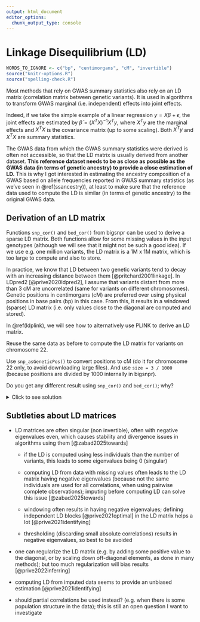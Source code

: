 ```yaml
---
output: html_document
editor_options: 
  chunk_output_type: console
---
```


# Linkage Disequilibrium (LD)

```r
WORDS_TO_IGNORE <- c("bp", "centimorgans", "cM", "invertible")
source("knitr-options.R")
source("spelling-check.R")
```

Most methods that rely on GWAS summary statistics also rely on an LD matrix (correlation matrix between genetic variants). It is used in algorithms to transform GWAS marginal (i.e. independent) effects into joint effects. 

Indeed, if we take the simple example of a linear regression $y = X \beta + \epsilon$, the joint effects are estimated by $\hat\beta = (X^T X)^{-1} X^T y$, where $X^T y$ are the marginal effects and $X^T X$ is the covariance matrix (up to some scaling). Both $X^T y$ and $X^T X$ are summary statistics.

The GWAS data from which the GWAS summary statistics were derived is often not accessible, so that the LD matrix is usually derived from another dataset. 
**This reference dataset needs to be as close as possible as the GWAS data (in terms of genetic ancestry) to provide a close estimation of LD.**
This is why I got interested in estimating the ancestry composition of a GWAS based on allele frequencies reported in GWAS summary statistics (as we've seen in \@ref(ssancestry)), at least to make sure that the reference data used to compute the LD is similar (in terms of genetic ancestry) to the original GWAS data.

## Derivation of an LD matrix

Functions `snp_cor()` and `bed_cor()` from bigsnpr can be used to derive a sparse LD matrix. Both functions allow for some missing values in the input genotypes (although we will see that it might not be such a good idea).
If we use e.g. one million variants, the LD matrix is a 1M x 1M matrix, which is too large to compute and also to store.

In practice, we know that LD between two genetic variants tend to decay with an increasing distance between them [@pritchard2001linkage]. In LDpred2 [@prive2020ldpred2], I assume that variants distant from more than 3 cM are uncorrelated (same for variants on different chromosomes). 
Genetic positions in centimorgans (cM) are preferred over using physical positions in base pairs (bp) in this case.
From this, it results in a windowed (sparse) LD matrix (i.e. only values close to the diagonal are computed and stored).

In \@ref(ldplink), we will see how to alternatively use PLINK to derive an LD matrix.

:::: {.infobox .exo}
Reuse the same data as before to compute the LD matrix for variants on chromosome 22. 

Use `snp_asGeneticPos()` to convert positions to cM (do it for chromosome 22 only, to avoid downloading large files). And use `size = 3 / 1000` (because positions are divided by 1000 internally in bigsnpr).

Do you get any different result using `snp_cor()` and `bed_cor()`; why?
::::

<details>
<summary>Click to see solution</summary>

```r
library(bigsnpr)
obj.bed <- bed("tmp-data/GWAS_data_sorted_QC.bed")
NCORES <- nb_cores()
```

```r
library(dplyr)
ind_chr22 <- which(obj.bed$map$chromosome == 22)
POS_chr22 <- obj.bed$map$physical.pos[ind_chr22]  # in bp

# downloads 5.9 MB
POS2_chr22 <- snp_asGeneticPos(infos.chr = rep(22, length(POS_chr22)), 
                               infos.pos = POS_chr22, dir = "tmp-data")
```

```r
cor1 <- bed_cor(obj.bed, ind.col = ind_chr22, ncores = NCORES,
                infos.pos = POS2_chr22, size = 3 / 1000)  # in cM
```


```r
bigsnp <- snp_attach("tmp-data/GWAS_data_sorted_QC.rds")
G <- bigsnp$genotypes
stopifnot(all(dim(G) == dim(obj.bed)))  # quick check
cor2 <- snp_cor(G, ind.col = ind_chr22, ncores = NCORES,
                infos.pos = POS2_chr22, size = 3 / 1000)
cbind(cor2[1:5, 1:5], cor1[1:5, 1:5])  # not exactly the same; why?
```

```r
G2 <- G$copy(CODE_012)  # go back to having missing values
cor3 <- snp_cor(G2, ind.col = ind_chr22, ncores = NCORES,
                infos.pos = POS2_chr22, size = 3 / 1000)
all.equal(cor3, cor1)
```

</details>


## Subtleties about LD matrices

- LD matrices are often singular (non invertible), often with negative eigenvalues even, which causes stability and divergence issues in algorithms using them [@zabad2025towards]

    - if the LD is computed using less individuals than the number of variants, this leads to some eigenvalues being 0 (singular)
    
    - computing LD from data with missing values often leads to the LD matrix having negative eigenvalues (because not the same individuals are used for all correlations, when using pairwise complete observations); imputing before computing LD can solve this issue [@zabad2025towards]
    
    - windowing often results in having negative eigenvalues; defining independent LD blocks [@prive2021optimal] in the LD matrix helps a lot [@prive2021identifying]
    
    - thresholding (discarding small absolute correlations) results in negative eigenvalues, so best to be avoided

- one can regularize the LD matrix (e.g. by adding some positive value to the diagonal, or by scaling down off-diagonal elements, as done in many methods); but too much regularization will bias results [@prive2022inferring]

- computing LD from imputed data seems to provide an unbiased estimation [@prive2021identifying]

- should partial correlations be used instead? (e.g. when there is some population structure in the data); this is still an open question I want to investigate
